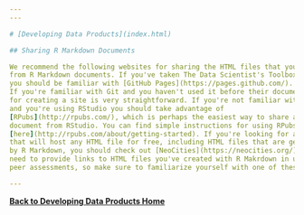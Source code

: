 ```yaml
---
---

# [Developing Data Products](index.html)

## Sharing R Markdown Documents

We recommend the following websites for sharing the HTML files that you produce
from R Markdown documents. If you've taken The Data Scientist's Toolbox then 
you should be familiar with [GitHub Pages](https://pages.github.com/). 
If you're familiar with Git and you haven't used it before their documentation
for creating a site is very straightforward. If you're not familiar with Git 
and you're using RStudio you should take advantage of 
[RPubs](http://rpubs.com/), which is perhaps the easiest way to share an HTML 
document from RStudio. You can find simple instructions for using RPubs
[here](http://rpubs.com/about/getting-started). If you're looking for a site 
that will host any HTML file for free, including HTML files that are generated 
by R Markdown, you should check out [NeoCities](https://neocities.org/). You'll
need to provide links to HTML files you've created with R Makrdown in upcoming
peer assessments, so make sure to familiarize yourself with one of these sites.

---
```


[**Back to Developing Data Products Home**](index.html)